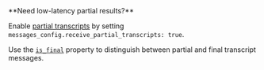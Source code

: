 <Info>
**Need low-latency partial results?**

Enable [partial transcripts](/chapters/live-stt/features/partial-transcripts) by setting `messages_config.receive_partial_transcripts: true`. 

Use the [`is_final`](/api-reference/v2/live/message/transcript#schema-data-is-final) property to distinguish between partial and final transcript messages.
</Info>